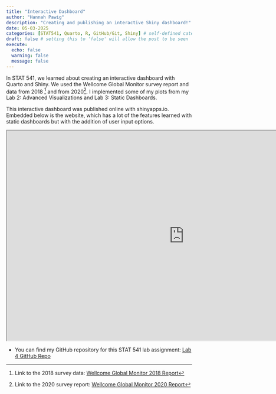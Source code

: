 ```yaml
---
title: "Interactive Dashboard"
author: "Hannah Pawig"
description: "Creating and publishing an interactive Shiny dashboard!"
date: 05-03-2025
categories: [STAT541, Quarto, R, GitHub/Git, Shiny] # self-defined categories
draft: false # setting this to 'false' will allow the post to be seen
execute:
  echo: false
  warning: false
  message: false
---
```


In STAT 541, we learned about creating an interactive dashboard with Quarto and Shiny. 
We used the Wellcome Global Monitor survey report and data from 2018 [^1] and from 2020[^2].
I implemented some of my plots from my Lab 2: Advanced Visualizations and Lab 3: Static Dashboards.

This interactive dashboard was published online with shinyapps.io. Embedded below is the website, 
which has a lot of the features learned with static dashboards but with the addition of 
user input options.


```{=html}
<center>

<iframe src="https://s630ps-hpawig.shinyapps.io/STAT541-Lab4/"
frameborder="1" width="960" height="569" allowfullscreen="true"
mozallowfullscreen="true" webkitallowfullscreen="true"
title="STAT541 Lab 3: Static Dashboard">
</iframe>

</center>
```




[^1]: Link to the 2018 survey data: [Wellcome Global Monitor 2018 Report](https://wellcome.org/reports/wellcome-global-monitor/2018)

[^2]: Link to the 2020 survey report: [Wellcome Global Monitor 2020 Report](https://wellcome.org/reports/wellcome-global-monitor-mental-health/2020)


- You can find my GitHub repository for this STAT 541 lab assignment: [Lab 4 GitHub Repo](https://github.com/hpawig/stat-541-lab-4)